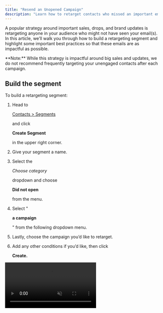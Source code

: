 ```yaml
---
title: "Resend an Unopened Campaign"
description: "Learn how to retarget contacts who missed an important email."
---
```


A popular strategy around important sales, drops, and brand updates is retargeting anyone in your audience who might not have seen your email(s). In this article, we’ll walk you through how to build a retargeting segment and highlight some important best practices so that these emails are as impactful as possible.

<Warning>
  **Note:** While this strategy is impactful around big sales and updates, we do not recommend frequently targeting your unengaged contacts after each campaign.
</Warning>

## Build the segment

To build a retargeting segment:

1. Head to 

   [Contacts > Segments](https://dashboard.privy.com/segments)

    and click 

   **Create Segment**

    in the upper right corner.

2. Give your segment a name.

3. Select the 

   *Choose category*

    dropdown and choose 

   **Did not open**

    from the menu.

4. Select "

   **a campaign**

   " from the following dropdown menu.

5. Lastly, choose the campaign you’d like to retarget.

6. Add any other conditions if you’d like, then click 

   **Create.**

<video autoPlay muted loop playsInline className="create-retarget-segment" src="/images/strategy-guides/retarget-create-segment.mp4" />

Your email’s **name** will appear in the dropdown menus, not its subject line. If you need, you can update a past sent campaign’s name by navigating to Campaigns, selecting the desired email, and editing the name in the upper left:

<img height="200" src="/images/strategy-guides/retarget-update-email-name.png" />

## Create and segment the email

You can duplicate your campaign by heading to **Campaigns** and clicking the menu to the right of your desired email, then selecting **Duplicate.**

You can also click New email and start from a brand new template, if you’d like!

Before sending or scheduling your email, make sure you’ve edited the **To** section of your campaign and selected your new retargeting segment:

<video autoPlay muted loop playsInline className="create-retarget-email" src="/images/strategy-guides/retarget-segment-email.mp4" />

## Best Practices

In order for your email to have the strongest impact possible, we recommend the following best practices:

### Subject Line

Change your subject line! If someone wasn’t enticed enough to open your email with your last subject line, that’s your sign to try something new when retargeting. Here’s some ideas:

* “In case you missed it:”

* “You’re going to want to see this”

* “Don’t sleep on these deals”

* Have you seen our newest product yet?

* Here today, gone tomorrow

* The [product] that everyone’s talking about

### Content

While it’s perfectly okay to send the same email twice (since we know they didn’t open the first one), it might be worth checking if any copy or images need to be tweaked. You want your content to align with your subject line, and any promotion you’re running.

For example, if your sale is ending in less than 24 hours, then make sure that’s clear in the body of your email! If you launched a new product and it’s already low in stock, then make sure you communicate that in the email content.

### Timing

The timing of your re-targeting email can differ depending on the occasion, but generally businesses will see the best results when a re-targeting campaign is sent 2-3 days after the initial email is sent. You should avoid sending a re-targeting campaign within 24 hours of the initial email, and wait no longer than a week.

<Tip>
  It’s also important to take the day of the week into account — if you send the initial email on a Thursday or Friday, it’s probably best to wait until the following Monday or Tuesday to re-target non-openers.
</Tip>

Hopefully this strategy will help you capture as much attention and orders as possible during your next sale or update!